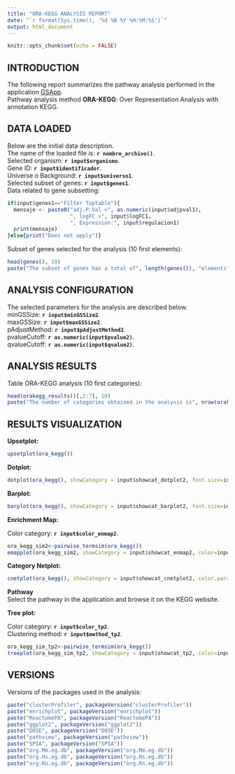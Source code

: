 ```yaml
---
title: "ORA-KEGG ANALYSIS REPORT"
date: "`r format(Sys.time(), '%d %B %Y %H:%M:%S')`"
output: html_document
---
```


```r
knitr::opts_chunk$set(echo = FALSE)
```

## INTRODUCTION
The following report summarizes the pathway analysis performed in the application [GSApp](https://github.com/albertme0308/GSApp).<br>
Pathway analysis method **ORA-KEGG**: Over Representation Analysis with annotation KEGG.<br>


## DATA LOADED
Below are the initial data description.<br>
The name of the loaded file is: **`r nombre_archivo()`**.<br>
Selected organism: **`r input$organismo`**.<br>
Gene ID: **`r input$identificador`**.<br>
Universe o Background: **`r input$universo1`**.<br>
Selected subset of genes: **`r input$genes1`**.<br>
Data related to gene subsetting:
```r
if(input$genes1=="Filter Toptable"){
  mensaje <- paste0("adj.P.Val <", as.numeric(input$adjpval1), 
                    ", logFC >", input$logFC1, 
                    ", Expression:", input$regulacion1)
  print(mensaje)
}else{print("Does not apply")}
```

Subset of genes selected for the analysis (10 first elements):
```r
head(genes(), 10)
paste("The subset of genes has a total of", length(genes()), "elements")
```


## ANALYSIS CONFIGURATION
The selected parameters for the analysis are described below.<br>
minGSSize: **`r input$minGSSize2`**.<br>
maxGSSize: **`r input$maxGSSize2`**.<br>
pAdjustMethod: **`r input$pAdjustMethod2`**.<br>
pvalueCutoff: **`r as.numeric(input$pvalue2)`**.<br>
qvalueCutoff: **`r as.numeric(input$qvalue2)`**.<br>


## ANALYSIS RESULTS
Table ORA-KEGG analysis (10 first categories):

```r
head(orakegg_results()[,2:7], 10)
paste("The number of categories obtained in the analysis is", nrow(orakegg_results()))
```


## RESULTS VISUALIZATION

**Upsetplot:**

```r
upsetplot(ora_kegg())
```

**Dotplot:**

```r
dotplot(ora_kegg(), showCategory = input$showcat_dotplot2, font.size=input$fontsize_dotplot2)
```

**Barplot:**

```r
barplot(ora_kegg(), showCategory = input$showcat_barplot2, font.size=input$fontsize_barplot2)
```

**Enrichment Map:**

Color category: **`r input$color_enmap2`**.<br>
```r
ora_kegg_sim2<-pairwise_termsim(ora_kegg())
emapplot(ora_kegg_sim2, showCategory = input$showcat_enmap2, color=input$color_enmap2, cluster.params=list(cluster=TRUE, legend=TRUE))
```

**Category Netplot:**

```r
cnetplot(ora_kegg(), showCategory = input$showcat_cnetplot2, color.params =list(foldChange =genes()))
```

**Pathway**<br>
Select the pathway in the application and browse it on the KEGG website.

**Tree plot:**

Color category: **`r input$color_tp2`**.<br>
Clustering method: **`r input$method_tp2`**.<br>
```r
ora_kegg_sim_tp2<-pairwise_termsim(ora_kegg())
treeplot(ora_kegg_sim_tp2, showCategory = input$showcat_tp2, color=input$color_tp2, cluster.params=list(method=input$method_tp2))
```


## VERSIONS

Versions of the packages used in the analysis:
```r
paste("clusterProfiler", packageVersion("clusterProfiler"))
paste("enrichplot", packageVersion("enrichplot"))
paste("ReactomePA", packageVersion("ReactomePA"))
paste("ggplot2", packageVersion("ggplot2"))
paste("DOSE", packageVersion("DOSE"))
paste("pathview", packageVersion("pathview"))
paste("SPIA", packageVersion("SPIA"))
paste("org.Mm.eg.db", packageVersion("org.Mm.eg.db"))
paste("org.Hs.eg.db", packageVersion("org.Hs.eg.db"))
paste("org.Rn.eg.db", packageVersion("org.Rn.eg.db"))
```
